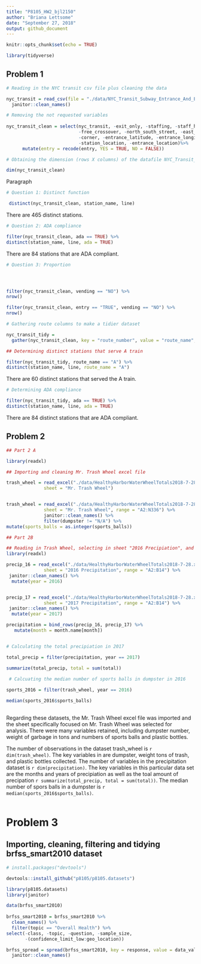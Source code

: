 ```yaml
---
title: "P8105_HW2_bjl2150"
author: "Briana Lettsome"
date: "September 27, 2018"
output: github_document
---
```


```r
knitr::opts_chunk$set(echo = TRUE)

library(tidyverse)
```

## Problem 1

```r
# Reading in the NYC transit csv file plus cleaning the data

nyc_transit = read_csv(file = "./data/NYC_Transit_Subway_Entrance_And_Exit_Data.csv") %>%
  janitor::clean_names()

# Removing the not requested variables
  
nyc_transit_clean = select(nyc_transit, -exit_only, -staffing, -staff_hours, -ada_notes, 
                           -free_crossover, -north_south_street, -east_west_street, 
                           -corner, -entrance_latitude, -entrance_longitude, 
                           -station_location, -entrance_location)%>%
      mutate(entry = recode(entry, YES = TRUE, NO = FALSE))

# Obtaining the dimension (rows X columns) of the datafile NYC_Transit_clean

dim(nyc_transit_clean)
```
Paragraph

```r
# Question 1: Distinct function

 distinct(nyc_transit_clean, station_name, line)
```
 
There are 465 distinct stations.

```r
# Question 2: ADA compliance

filter(nyc_transit_clean, ada == TRUE) %>%
distinct(station_name, line, ada = TRUE)
```
There are 84 stations that are ADA compliant.

```r
# Question 3: Proportion




filter(nyc_transit_clean, vending == "NO") %>%
nrow()

filter(nyc_transit_clean, entry == "TRUE", vending == "NO") %>%
nrow()
```

```r
# Gathering route columns to make a tidier dataset

nyc_transit_tidy =
  gather(nyc_transit_clean, key = "route_number", value = "route_name", route1:route11) 

## Determining distinct stations that serve A train

filter(nyc_transit_tidy, route_name == "A") %>%
distinct(station_name, line, route_name = "A")
```

There are 60 distinct stations that served the A train.

```r
# Determining ADA compliance

filter(nyc_transit_tidy, ada == TRUE) %>%
distinct(station_name, line, ada = TRUE)
```
There are 84 distinct stations that are ADA compliant.


## Problem 2


```r
## Part 2 A

library(readxl)

## Importing and cleaning Mr. Trash Wheel excel file

trash_wheel = read_excel("./data/HealthyHarborWaterWheelTotals2018-7-28.xlsx", 
              sheet = "Mr. Trash Wheel")


trash_wheel = read_excel("./data/HealthyHarborWaterWheelTotals2018-7-28.xlsx", 
              sheet = "Mr. Trash Wheel", range = "A2:N336") %>% 
              janitor::clean_names() %>% 
              filter(dumpster != "N/A") %>% 
mutate(sports_balls = as.integer(sports_balls)) 
```

```r
## Part 2B

## Reading in Trash Wheel, selecting in sheet "2016 Precipiation", and cleaning
library(readxl)

precip_16 = read_excel("./data/HealthyHarborWaterWheelTotals2018-7-28.xlsx", 
              sheet = "2016 Precipitation", range = "A2:B14") %>%
 janitor::clean_names() %>%
  mutate(year = 2016)


precip_17 = read_excel("./data/HealthyHarborWaterWheelTotals2018-7-28.xlsx", 
              sheet = "2017 Precipitation", range = "A2:B14") %>%
 janitor::clean_names() %>%
  mutate(year = 2017)

precipitation = bind_rows(precip_16, precip_17) %>%
   mutate(month = month.name[month])


# Calculating the total precipiation in 2017

total_precip = filter(precipitation, year == 2017)

summarize(total_precip, total = sum(total))
 
 # Calcuating the median number of sports balls in dumpster in 2016

sports_2016 = filter(trash_wheel, year == 2016)

median(sports_2016$sports_balls)
  

```
Regarding these datasets, the Mr. Trash Wheel excel file was imported and the sheet
specifically focused on Mr. Trash Wheel was selected for analysis. There were many
variables retained, including dumpster number, weight of garbage in tons and numbers
of sports balls and plastic bottles. 

The number of observations in the dataset trash_wheel is `r dim(trash_wheel)`. The 
key variables in are dumpster, weight tons of trash, and plastic bottles collected.
The number of variables in the precipitation dataset is `r dim(precipitation)`. The 
key variables in this particular data set are the months and years of precipiation 
as well as the toal amount of precipation `r summarize(total_precip, total = sum(total))`.
The median number of spors balls in a dumpster is `r median(sports_2016$sports_balls)`.


```r

```

# Problem 3

## Importing, cleaning, filtering and tidying brfss_smart2010 dataset

```r
# install.packages("devtools")

devtools::install_github("p8105/p8105.datasets")

library(p8105.datasets)
library(janitor)

data(brfss_smart2010)
  
brfss_smart2010 = brfss_smart2010 %>% 
  clean_names() %>%
  filter(topic == "Overall Health") %>%
select(-class, -topic, -question, -sample_size, 
       -(confidence_limit_low:geo_location))

brfss_spread = spread(brfss_smart2010, key = response, value = data_value) %>%
  janitor::clean_names()
 


```